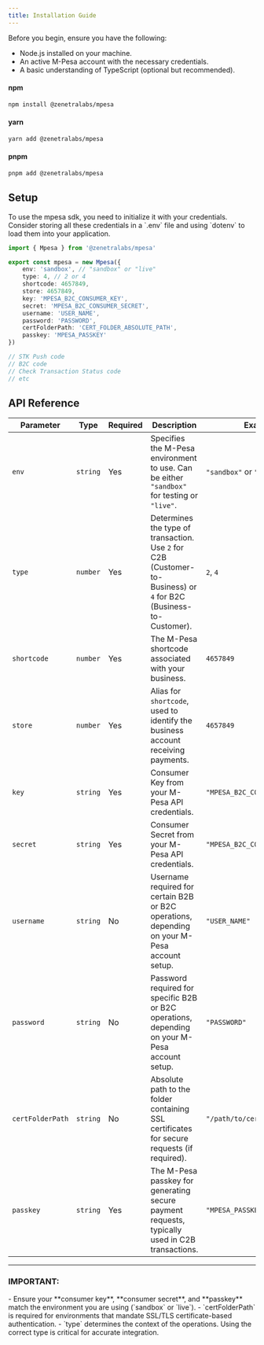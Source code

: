 ```yaml
---
title: Installation Guide
---
```


Before you begin, ensure you have the following:
- Node.js installed on your machine.
- An active M-Pesa account with the necessary credentials.
- A basic understanding of TypeScript (optional but recommended).

#### npm

```bash
npm install @zenetralabs/mpesa
```

#### yarn

```bash
yarn add @zenetralabs/mpesa
```

#### pnpm

```bash
pnpm add @zenetralabs/mpesa
```

## Setup

<Callout title="Note">
    To use the mpesa sdk, you need to initialize it with your credentials. Consider storing all these credentials in a `.env` file and using `dotenv` to load them into your application.
</Callout>

```typescript title="index.ts"
import { Mpesa } from '@zenetralabs/mpesa'

export const mpesa = new Mpesa({
    env: 'sandbox', // "sandbox" or "live"
    type: 4, // 2 or 4
    shortcode: 4657849,
    store: 4657849,
    key: 'MPESA_B2C_CONSUMER_KEY',
    secret: 'MPESA_B2C_CONSUMER_SECRET',
    username: 'USER_NAME',
    password: 'PASSWORD',
    certFolderPath: 'CERT_FOLDER_ABSOLUTE_PATH',
    passkey: 'MPESA_PASSKEY'
})

// STK Push code
// B2C code
// Check Transaction Status code
// etc
```

## API Reference

| **Parameter**    | **Type** | **Required** | **Description**                                                                                                   | **Example**                   |
| ---------------- | -------- | ------------ | ----------------------------------------------------------------------------------------------------------------- | ----------------------------- |
| `env`            | `string` | Yes          | Specifies the M-Pesa environment to use. Can be either `"sandbox"` for testing or `"live"`.                       | `"sandbox"` or `"live"`       |
| `type`           | `number` | Yes          | Determines the type of transaction. Use `2` for C2B (Customer-to-Business) or `4` for B2C (Business-to-Customer). | `2`, `4`                      |
| `shortcode`      | `number` | Yes          | The M-Pesa shortcode associated with your business.                                                               | `4657849`                     |
| `store`          | `number` | Yes          | Alias for `shortcode`, used to identify the business account receiving payments.                                  | `4657849`                     |
| `key`            | `string` | Yes          | Consumer Key from your M-Pesa API credentials.                                                                    | `"MPESA_B2C_CONSUMER_KEY"`    |
| `secret`         | `string` | Yes          | Consumer Secret from your M-Pesa API credentials.                                                                 | `"MPESA_B2C_CONSUMER_SECRET"` |
| `username`       | `string` | No           | Username required for certain B2B or B2C operations, depending on your M-Pesa account setup.                      | `"USER_NAME"`                 |
| `password`       | `string` | No           | Password required for specific B2B or B2C operations, depending on your M-Pesa account setup.                     | `"PASSWORD"`                  |
| `certFolderPath` | `string` | No           | Absolute path to the folder containing SSL certificates for secure requests (if required).                        | `"/path/to/certs"`            |
| `passkey`        | `string` | Yes          | The M-Pesa passkey for generating secure payment requests, typically used in C2B transactions.                    | `"MPESA_PASSKEY"`             |

---

### IMPORTANT:

<Callout title="Note">
- Ensure your **consumer key**, **consumer secret**, and **passkey** match the environment you are using (`sandbox` or `live`).
- `certFolderPath` is required for environments that mandate SSL/TLS certificate-based authentication.
- `type` determines the context of the operations. Using the correct type is critical for accurate integration.
</Callout>

